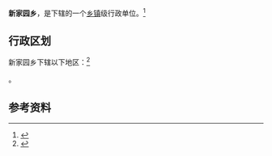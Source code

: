 {{中国乡级行政区|14/06/24/201/000}}

'''新家园乡'''，是{{PRC admin/fullname|14/06/24/201/000|3}}下辖的一个[[乡镇|乡镇]]级行政单位。<ref>{{PRC admin/ref sgc|{{PRC admin/parent|14/06/24/201/000}}}}</ref>

== 行政区划 ==

新家园乡下辖以下地区：<ref>{{PRC admin/ref sgc|14/06/24/201/000}}</ref>

{{PRC admin/children|14/06/24/201/000}}。

== 参考资料 ==

{{reflist}}

{{行政区划小作品}}
{{PRC admin/navcat|14/06/24/201/000}}